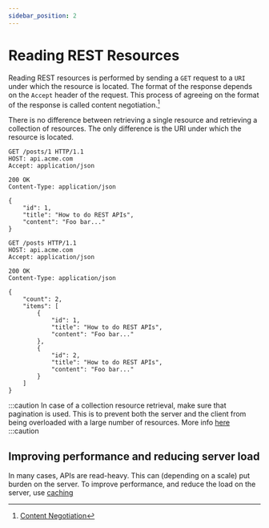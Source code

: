 ```yaml
---
sidebar_position: 2
---
```


# Reading REST Resources

Reading REST resources is performed by sending a `GET` request to a `URI` under which the resource is located.
The format of the response depends on the `Accept` header of the request. This process of agreeing on the format of the
response is called content negotiation.[^1]

There is no difference between retrieving a single resource and retrieving a collection of resources. The only difference
is the URI under which the resource is located.

<Tabs>
<TabItem value="singleton" label="Reading a singleton resource">

```http
GET /posts/1 HTTP/1.1
HOST: api.acme.com
Accept: application/json

200 OK
Content-Type: application/json

{
    "id": 1,
    "title": "How to do REST APIs",
    "content": "Foo bar..."
}
```

</TabItem>
<TabItem value="collection" label="Reading a collection resource">

```http
GET /posts HTTP/1.1
HOST: api.acme.com
Accept: application/json

200 OK
Content-Type: application/json

{
    "count": 2,
    "items": [
        {
            "id": 1,
            "title": "How to do REST APIs",
            "content": "Foo bar..."
        },
        {
            "id": 2,
            "title": "How to do REST APIs",
            "content": "Foo bar..."
        }
    ]
}
```

</TabItem>
</Tabs>

:::caution
In case of a collection resource retrieval, make sure that pagination is used. This is to prevent both the server and the client from being overloaded with a large number of resources.
More info [here](/docs/guidelines/resources/working-with-collections/pagination)
:::caution

## Improving performance and reducing server load

In many cases, APIs are read-heavy. This can (depending on a scale) put burden on the server. To improve performance, and reduce the load on the server, use [caching](/docs/guidelines/advanced/caching-responses)

[^1]: [Content Negotiation](https://developer.mozilla.org/en-US/docs/Web/HTTP/Content_negotiation)
